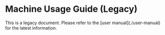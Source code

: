 # Machine Usage Guide (Legacy)


<Callout type="warning">
This is a legacy document. Please refer to the [user manual](./user-manual) for the latest information.
</Callout>
